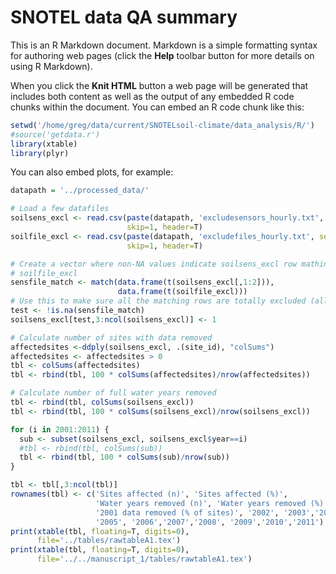 SNOTEL data QA summary
========================================================

This is an R Markdown document. Markdown is a simple formatting syntax for authoring web pages (click the **Help** toolbar button for more details on using R Markdown).

When you click the **Knit HTML** button a web page will be generated that includes both content as well as the output of any embedded R code chunks within the document. You can embed an R code chunk like this:

```r
setwd('/home/greg/data/current/SNOTELsoil-climate/data_analysis/R/')
#source('getdata.r')
library(xtable)
library(plyr)
```

You can also embed plots, for example:

```r
datapath = '../processed_data/'

# Load a few datafiles
soilsens_excl <- read.csv(paste(datapath, 'excludesensors_hourly.txt', sep=''),
                          skip=1, header=T)
soilfile_excl <- read.csv(paste(datapath, 'excludefiles_hourly.txt', sep=''),
                          skip=1, header=T)

# Create a vector where non-NA values indicate soilsens_excl row mathing a
# soilfile_excl
sensfile_match <- match(data.frame(t(soilsens_excl[,1:2])),
                        data.frame(t(soilfile_excl)))
# Use this to make sure all the matching rows are totally excluded (all 1s)
test <- !is.na(sensfile_match)
soilsens_excl[test,3:ncol(soilsens_excl)] <- 1

# Calculate number of sites with data removed
affectedsites <-ddply(soilsens_excl, .(site_id), "colSums")
affectedsites <- affectedsites > 0
tbl <- colSums(affectedsites)
tbl <- rbind(tbl, 100 * colSums(affectedsites)/nrow(affectedsites))

# Calculate number of full water years removed
tbl <- rbind(tbl, colSums(soilsens_excl))
tbl <- rbind(tbl, 100 * colSums(soilsens_excl)/nrow(soilsens_excl))

for (i in 2001:2011) {
  sub <- subset(soilsens_excl, soilsens_excl$year==i)
  #tbl <- rbind(tbl, colSums(sub))
  tbl <- rbind(tbl, 100 * colSums(sub)/nrow(sub))
}

tbl <- tbl[,3:ncol(tbl)]
rownames(tbl) <- c('Sites affected (n)', 'Sites affected (%)',
                   'Water years removed (n)', 'Water years removed (%)',
                   '2001 data removed (% of sites)', '2002', '2003','2004',
                   '2005', '2006','2007','2008', '2009','2010','2011')
print(xtable(tbl, floating=T, digits=0), 
      file='../tables/rawtableA1.tex')
print(xtable(tbl, floating=T, digits=0), 
      file='../../manuscript_1/tables/rawtableA1.tex')
```

